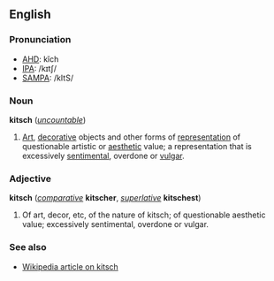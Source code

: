 ==English==
===Pronunciation===
*[[w:AHD|AHD]]: kĭch
*[[w:IPA|IPA]]: /kɪtʃ/
*[[w:SAMPA|SAMPA]]: /kItS/

===Noun===
'''kitsch''' (''[[uncountable]]'')

#[[Art]], [[decorative]] objects and other forms of [[representation]] of questionable artistic or [[aesthetic]] value; a representation that is excessively [[sentimental]], overdone or [[vulgar]].
<!--Do these definitions add anything to the definition above?  Are they independent meanings?
#Product of a [[creative]] process where the [[medium]] receives more attention than the substance.
#Symbol of [[identity]] or [[social]] [[status]] that is [[associate|associated]] with [[conformity]], [[mediocrity]] or lack of [[originality]].
-->

===Adjective===
'''kitsch''' (''[[comparative]]'' '''kitscher''', ''[[superlative]]'' '''kitschest''')

#Of art, decor, etc, of the nature of kitsch; of questionable aesthetic value; excessively sentimental, overdone or vulgar.

===See also===
*[[w:kitsch|Wikipedia article on kitsch]]
